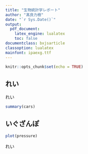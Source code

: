 ```yaml
---
title: "生物統計学レポート"
author: "髙良力樹"
date: "`r Sys.Date()`"
output: 
  pdf_document:
    latex_engine: lualatex
    toc: false
documentclass: bxjsarticle
classoption: lualatex
mainfont: ipaexg.ttf
---
```



```r
knitr::opts_chunk$set(echo = TRUE)
```

## れい

れい
```r
summary(cars)
```

## いぐざんぽ

```r
plot(pressure)
```

れい
